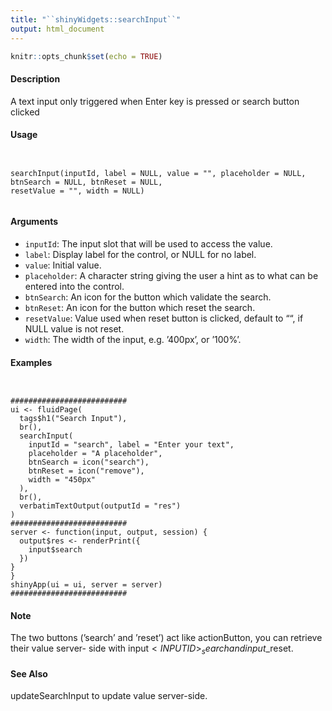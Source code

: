 ```yaml
---
title: "``shinyWidgets::searchInput``"
output: html_document
---
```


```r
knitr::opts_chunk$set(echo = TRUE)
```

#### Description

A text input only triggered when Enter key is pressed or search button clicked

#### Usage
<pre><code>

searchInput(inputId, label = NULL, value = "", placeholder = NULL, btnSearch = NULL, btnReset = NULL,
resetValue = "", width = NULL)

</code></pre>

#### Arguments

* ``inputId``:   The input slot that will be used to access the value.
* ``label``:  Display label for the control, or NULL for no label.
* ``value``: Initial value.
* ``placeholder``:  A character string giving the user a hint as to what can be entered into the control.
* ``btnSearch``: An icon for the button which validate the search.
* ``btnReset``:  An icon for the button which reset the search.
* ``resetValue``:  Value  used when reset button is clicked, default to "", if NULL value is not reset.
* ``width ``: The width of the input, e.g. ’400px’, or ’100%’.


#### Examples
<pre><code>

##########################
ui <- fluidPage(
  tags$h1("Search Input"),
  br(),
  searchInput(
    inputId = "search", label = "Enter your text",
    placeholder = "A placeholder",
    btnSearch = icon("search"),
    btnReset = icon("remove"),
    width = "450px"
  ),
  br(),
  verbatimTextOutput(outputId = "res")
)
##########################
server <- function(input, output, session) {
  output$res <- renderPrint({
    input$search
  })
}
}
shinyApp(ui = ui, server = server)
##########################
</code></pre>

#### Note
The two buttons (’search’ and ’reset’) act like actionButton, you can retrieve their value server-
side with input$<INPUTID>_search and input$<INPUTID>_reset.

#### See Also
updateSearchInput to update value server-side.
